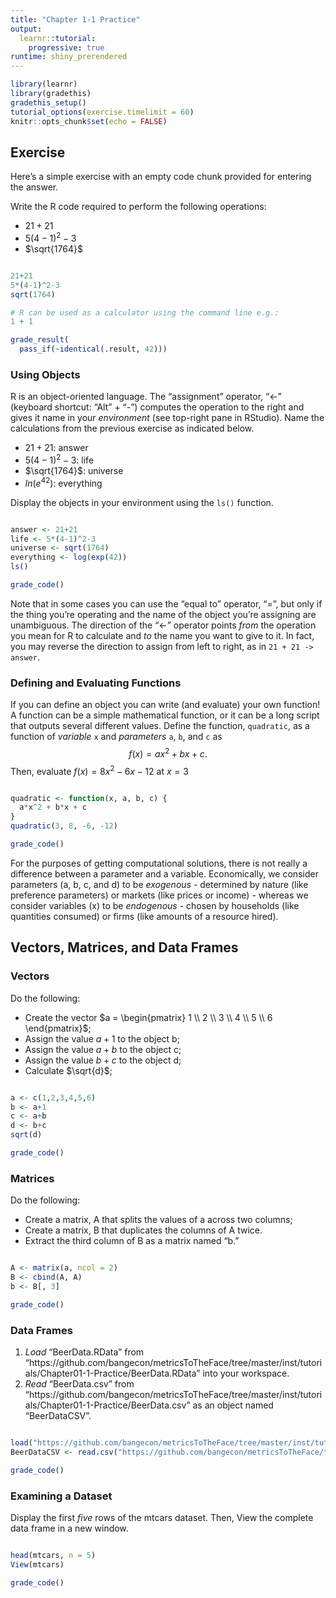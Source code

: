```yaml
---
title: "Chapter 1-1 Practice"
output: 
  learnr::tutorial:
    progressive: true
runtime: shiny_prerendered
---
```


```r
library(learnr)
library(gradethis)
gradethis_setup()
tutorial_options(exercise.timelimit = 60)
knitr::opts_chunk$set(echo = FALSE)
```

## Exercise

Here's a simple exercise with an empty code chunk provided for entering the answer.

Write the R code required to perform the following operations:

- $21 + 21$
- $5(4-1)^2-3$
- $\sqrt{1764}$

```r

```

```r
21+21
5*(4-1)^2-3
sqrt(1764)
```

```r
# R can be used as a calculator using the command line e.g.:
1 + 1
```

```r
grade_result(
  pass_if(~identical(.result, 42))) 
```

### Using Objects

R is an object-oriented language. The "assignment" operator, "<-" (keyboard shortcut: "Alt" + "-") computes the operation to the right and gives it name in your *environment* (see top-right pane in RStudio). Name the calculations from the previous exercise as indicated below.

- $21 + 21$: answer
- $5(4-1)^2-3$: life
- $\sqrt{1764}$: universe
- $ln(e^{42})$: everything

Display the objects in your environment using the `ls()` function. 

```r

```

```r
answer <- 21+21
life <- 5*(4-1)^2-3
universe <- sqrt(1764)
everything <- log(exp(42))
ls()
```

```r
grade_code() 
```

Note that in some cases you can use the "equal to" operator, "=", but only if the thing you're operating and the name of the object you're assigning are unambiguous. The direction of the "<-" operator points *from* the operation you mean for R to calculate and *to* the name you want to give to it. In fact, you may reverse the direction to assign from left to right, as in `21 + 21 -> answer`. 

### Defining and Evaluating Functions

If you can define an object you can write (and evaluate) your own function! A function can be a simple mathematical function, or it can be a long script that outputs several different values. Define the function, `quadratic`, as a function of *variable* `x` and *parameters* `a`, `b`, and `c` as 
$$f(x) = ax^2 + bx + c.$$ 
Then, evaluate $f(x) = 8x^2 - 6x - 12$ at $x = 3$

```r

```

```r
quadratic <- function(x, a, b, c) {
  a*x^2 + b*x + c
}
quadratic(3, 8, -6, -12)
```

```r
grade_code() 
```

For the purposes of getting computational solutions, there is not really a difference between a parameter and a variable. Economically, we consider parameters (a, b, c, and d) to be *exogenous* - determined by nature (like preference parameters) or markets (like prices or income) - whereas we consider variables (x) to be *endogenous* - chosen by households (like quantities consumed) or firms (like amounts of a resource hired). 

## Vectors, Matrices, and Data Frames

### Vectors

Do the following: 

- Create the vector $a = \begin{pmatrix} 1 \\ 2 \\ 3 \\ 4 \\ 5 \\ 6 \end{pmatrix}$;
- Assign the value $a + 1$ to the object b;
- Assign the value $a + b$ to the object c;
- Assign the value $b + c$ to the object d;
- Calculate $\sqrt{d}$;

```r

```

```r
a <- c(1,2,3,4,5,6)
b <- a+1
c <- a+b
d <- b+c
sqrt(d)
```

```r
grade_code() 
```

### Matrices

Do the following: 

- Create a matrix, A that splits the values of a across two columns;
- Create a matrix, B that duplicates the columns of A twice. 
- Extract the third column of B as a matrix named "b."

```r

```

```r
A <- matrix(a, ncol = 2)
B <- cbind(A, A)
b <- B[, 3]
```

```r
grade_code() 
```

### Data Frames

1. *Load* "BeerData.RData" from "https://github.com/bangecon/metricsToTheFace/tree/master/inst/tutorials/Chapter01-1-Practice/BeerData.RData" into your workspace. 
2. *Read* "BeerData.csv" from "https://github.com/bangecon/metricsToTheFace/tree/master/inst/tutorials/Chapter01-1-Practice/BeerData.csv" as an object named "BeerDataCSV".

```r

```

```r
load("https://github.com/bangecon/metricsToTheFace/tree/master/inst/tutorials/Chapter01-1-Practice/BeerData.RData")
BeerDataCSV <- read.csv("https://github.com/bangecon/metricsToTheFace/tree/master/inst/tutorials/Chapter01-1-Practice/BeerData.csv")
```

```r
grade_code() 
```

### Examining a Dataset
 
Display the first *five* rows of the mtcars dataset. Then, View the complete data frame in a new window.

```r

```

```r
head(mtcars, n = 5)
View(mtcars)
```

```r
grade_code() 
```

